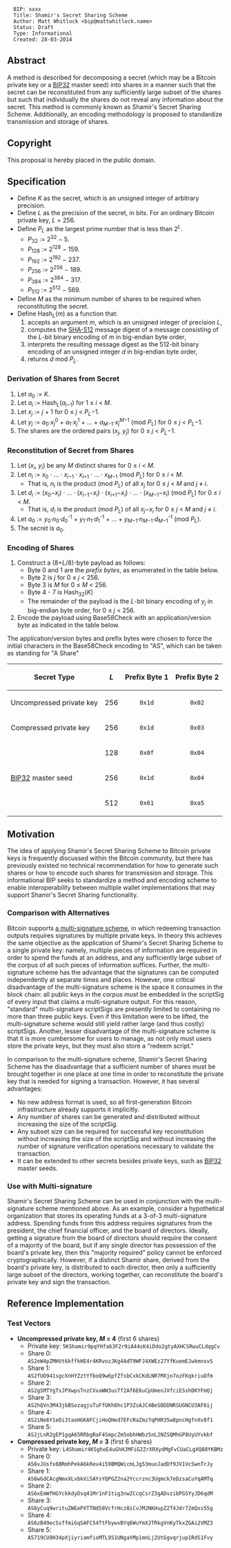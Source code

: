 <pre>
  BIP: xxxx
  Title: Shamir's Secret Sharing Scheme
  Author: Matt Whitlock <bip@mattwhitlock.name>
  Status: Draft
  Type: Informational
  Created: 28-03-2014
</pre>

== Abstract ==

A method is described for decomposing a secret (which may be a Bitcoin private key or a [https://github.com/bitcoin/bips/blob/master/bip-0032.mediawiki BIP32] master seed) into shares in a manner such that the secret can be reconstituted from any sufficiently large subset of the shares but such that individually the shares do not reveal any information about the secret. This method is commonly known as Shamir's Secret Sharing Scheme. Additionally, an encoding methodology is proposed to standardize transmission and storage of shares.

== Copyright ==

This proposal is hereby placed in the public domain.

== Specification ==

* Define ''K'' as the secret, which is an unsigned integer of arbitrary precision.
* Define ''L'' as the precision of the secret, in bits. For an ordinary Bitcoin private key, ''L'' = 256.
* Define ''P''<sub>''L''</sub> as the largest prime number that is less than 2<sup>''L''</sup>.
** ''P''<sub>32</sub> := 2<sup>32</sup> − 5.
** ''P''<sub>128</sub> := 2<sup>128</sup> − 159.
** ''P''<sub>192</sub> := 2<sup>192</sup> − 237.
** ''P''<sub>256</sub> := 2<sup>256</sup> − 189.
** ''P''<sub>384</sub> := 2<sup>384</sup> − 317.
** ''P''<sub>512</sub> := 2<sup>512</sup> − 569.
* Define ''M'' as the minimum number of shares to be required when reconstituting the secret.
* Define Hash<sub>''L''</sub>(''m'') as a function that:
*# accepts an argument ''m'', which is an unsigned integer of precision ''L'',
*# computes the [http://en.wikipedia.org/wiki/SHA-2 SHA-512] message digest of a message consisting of the ''L''-bit binary encoding of ''m'' in big-endian byte order,
*# interprets the resulting message digest as the 512-bit binary encoding of an unsigned integer ''d'' in big-endian byte order,
*# returns ''d'' mod ''P''<sub>''L''</sub>.

=== Derivation of Shares from Secret ===

# Let ''a''<sub>0</sub> := ''K''.
# Let ''a''<sub>''i''</sub> := Hash<sub>''L''</sub>(''a''<sub>''i''−1</sub>) for 1 ≤ ''i'' &lt; ''M''.
# Let ''x''<sub>''j''</sub> := ''j'' + 1 for 0 ≤ ''j'' &lt; ''P''<sub>''L''</sub>−1.
# Let ''y''<sub>''j''</sub> := ''a''<sub>0</sub>·''x''<sub>''j''</sub><sup>0</sup> + ''a''<sub>1</sub>·''x''<sub>''j''</sub><sup>1</sup> + … + ''a''<sub>''M''−1</sub>·''x''<sub>''j''</sub><sup>''M''−1</sup> (mod ''P''<sub>''L''</sub>) for 0 ≤ ''j'' &lt; ''P''<sub>''L''</sub>−1.
# The shares are the ordered pairs (''x''<sub>''j''</sub>, ''y''<sub>''j''</sub>) for 0 ≤ ''j'' &lt; ''P''<sub>''L''</sub>−1.

=== Reconstitution of Secret from Shares ===

# Let (''x''<sub>''i''</sub>, ''y''<sub>''i''</sub>) be any ''M'' distinct shares for 0 ≤ ''i'' &lt; ''M''.
# Let ''n''<sub>''i''</sub> := ''x''<sub>0</sub> · … · ''x''<sub>''i''−1</sub> · ''x''<sub>''i''+1</sub> · … · ''x''<sub>''M''−1</sub> (mod ''P''<sub>''L''</sub>) for 0 ≤ ''i'' &lt; ''M''.
#* That is, ''n''<sub>''i''</sub> is the product (mod ''P''<sub>''L''</sub>) of all ''x''<sub>''j''</sub> for 0 ≤ ''j'' &lt; ''M'' and ''j'' ≠ ''i''.
# Let ''d''<sub>''i''</sub> := (''x''<sub>0</sub>−''x''<sub>''i''</sub>) · … · (''x''<sub>''i''−1</sub>−''x''<sub>''i''</sub>) · (''x''<sub>''i''+1</sub>−''x''<sub>''i''</sub>) · … · (''x''<sub>''M''−1</sub>−''x''<sub>''i''</sub>) (mod ''P''<sub>''L''</sub>) for 0 ≤ ''i'' &lt; ''M''.
#* That is, ''d''<sub>''i''</sub> is the product (mod ''P''<sub>''L''</sub>) of all ''x''<sub>''j''</sub>−''x''<sub>''i''</sub> for 0 ≤ ''j'' &lt; ''M'' and ''j'' ≠ ''i''.
# Let ''a''<sub>0</sub> := ''y''<sub>0</sub>·''n''<sub>0</sub>·''d''<sub>0</sub><sup>-1</sup> + ''y''<sub>1</sub>·''n''<sub>1</sub>·''d''<sub>1</sub><sup>-1</sup> + … + ''y''<sub>''M''−1</sub>·''n''<sub>''M''−1</sub>·''d''<sub>''M''−1</sub><sup>-1</sup> (mod ''P''<sub>''L''</sub>).
# The secret is ''a''<sub>0</sub>.

=== Encoding of Shares ===

# Construct a (8+''L''/8)-byte payload as follows:
#* Byte 0 and 1 are the ''prefix bytes'', as enumerated in the table below.
#* Byte 2 is ''j'' for 0 ≤ ''j'' &lt; 256.
#* Byte 3 is ''M'' for 0 ≤ ''M'' &lt; 256.
#* Byte 4 - 7 is Hash<sub>32</sub>(''K'')
#* The remainder of the payload is the ''L''-bit binary encoding of ''y''<sub>''j''</sub> in big-endian byte order, for 0 ≤ ''j'' &lt; 256.
# Encode the payload using Base58Check with an application/version byte as indicated in the table below.

The application/version bytes and prefix bytes were chosen to force the initial characters in the Base58Check encoding to "AS", which can be taken as standing for "A Share"

{|
!Secret Type
!''L''
!Prefix Byte 1
!Prefix Byte 2
|-
|Uncompressed private key
|align="right"|256
|align="center"|<code>0x1d</code>
|align="center"|<code>0x02</code>
|-
|Compressed private key
|align="right"|256
|align="center"|<code>0x1d</code>
|align="center"|<code>0x03</code>
|-
|rowspan="3"| [https://github.com/bitcoin/bips/blob/master/bip-0032.mediawiki BIP32] master seed
|align="right"|128
|align="center"|<code>0x0f</code>
|align="center"|<code>0x04</code>
|-
|align="right"|256
|align="center"|<code>0x1d</code>
|align="center"|<code>0x04</code>
|-
|align="right"|512
|align="center"|<code>0x61</code>
|align="center"|<code>0xa5</code>
|}

== Motivation ==

The idea of applying Shamir's Secret Sharing Scheme to Bitcoin private keys is frequently discussed within the Bitcoin community, but there has previously existed no technical recommendation for how to generate such shares or how to encode such shares for transmission and storage. This informational BIP seeks to standardize a method and encoding scheme to enable interoperability between multiple wallet implementations that may support Shamir's Secret Sharing functionality.

=== Comparison with Alternatives ===

Bitcoin supports [https://github.com/bitcoin/bips/blob/master/bip-0011.mediawiki a multi-signature scheme], in which redeeming transaction outputs requires signatures by multiple private keys. In theory this achieves the same objective as the application of Shamir's Secret Sharing Scheme to a single private key: namely, multiple pieces of information are required in order to spend the funds at an address, and any sufficiently large subset of the corpus of all such pieces of information suffices. Further, the multi-signature scheme has the advantage that the signatures can be computed independently at separate times and places. However, one critical disadvantage of the multi-signature scheme is the space it consumes in the block chain: all public keys in the corpus must be embedded in the scriptSig of every input that claims a multi-signature output. For this reason, "standard" multi-signature scriptSigs are presently limited to containing no more than three public keys. Even if this limitation were to be lifted, the multi-signature scheme would still yield rather large (and thus costly) scriptSigs. Another, lesser disadvantage of the multi-signature scheme is that it is more cumbersome for users to manage, as not only must users store the private keys, but they must also store a "redeem script."

In comparison to the multi-signature scheme, Shamir's Secret Sharing Scheme has the disadvantage that a sufficient number of shares must be brought together in one place at one time in order to reconstitute the private key that is needed for signing a transaction. However, it has several advantages:
* No new address format is used, so all first-generation Bitcoin infrastructure already supports it implicitly.
* Any number of shares can be generated and distributed without increasing the size of the scriptSig.
* Any subset size can be required for successful key reconstitution without increasing the size of the scriptSig and without increasing the number of signature verification operations necessary to validate the transaction.
* It can be extended to other secrets besides private keys, such as [https://github.com/bitcoin/bips/blob/master/bip-0032.mediawiki BIP32] master seeds.

=== Use with Multi-signature ===

Shamir's Secret Sharing Scheme can be used in conjunction with the multi-signature scheme mentioned above. As an example, consider a hypothetical organization that stores its operating funds at a 3-of-3 multi-signature address. Spending funds from this address requires signatures from the president, the chief financial officer, and the board of directors. Ideally, getting a signature from the board of directors should require the consent of a majority of the board, but if any single director has possession of the board's private key, then this "majority required" policy cannot be enforced cryptographically. However, if a distinct Shamir share, derived from the board's private key, is distributed to each director, then only a sufficiently large subset of the directors, working together, can reconstitute the board's private key and sign the transaction.

== Reference Implementation ==

=== Test Vectors ===

* '''Uncompressed private key, ''M'' = 4''' (first 6 shares)
** Private key: <code>5KShamir9pqYHfa63F2r9iA44sK4iDdo2gtyAXHCSRwuCLdqgCv</code>
** Share 0: <code>AS2eW4pZMHVt6kffkHE4r4KRvozJKg4AdT9WFJ4XWEz27YfKuemEJwkmnxvS</code>
** Share 1: <code>AS2fUD941sgcXnHYZztYfboQ9w6pfZfsbCxkCKdLNR7MXjn7ozFKqkriuDfm</code>
** Share 2: <code>AS2gSMTYgTsJPXwpsTnzCVxaWW3usTf2Af6E6uCpUmenJXfciESshDKYFmQj</code>
** Share 3: <code>AS2hQVn3M43jbBSozagjuTuFfUKh8hc1P3ZsAJC4BeSBDDNRSUGNCU3AF6ij</code>
** Share 4: <code>AS2iNe6Y1eDi3taoHGKAFCjiHoQHed7EFcRaZmz7qPHR35w8pncHgfnXv8f1</code>
** Share 5: <code>AS2jLnR2gEP1gqA65RRbgRaF4SmpcZm5obhHWbz5nL2NZSQMhGP8UyUYvkbf</code>
* '''Compressed private key, ''M'' = 3''' (first 6 shares)
** Private key: <code>L4Shamir4KSghoE4uGhHJMFiG2ZrXRXydMgFvCUaCLgXQ88YKBMz</code>
** Share 0: <code>AS6vJUsfx6BRmhPekA6kRev4i59BMQWicmLJg53muoJadDf9JV1VcSwnTrJy</code>
** Share 1: <code>AS6wGdCAcgNmxXLvbkVi5AYsYQPGZ2na2Yccrznc3Ugmck7eDzsaCuYqAMTq</code>
** Share 2: <code>AS6xEmWfHGYckkdyDsq41Mr1nF1tig3nwZCcqCsrZ3gADvzibPGSYyJD6qdM</code>
** Share 3: <code>AS6yCuq9writuZWEePXTTNd58VcfrHcz8iCvJM2NKHupZ2T4Jdr72mQxs55g</code>
** Share 4: <code>AS6zB49ecSsffmiGqSAFC54TtFbywvBYq6WuYmXJTRkgVnKyTkxZGAi2VMZ3</code>
** Share 5: <code>AS719CU9H34pXjiyriamfioMTL951UNgaYMp1mnLj2UtGgvqrjup1RdS1Fvy</code>
